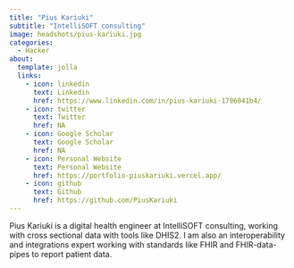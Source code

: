 ```yaml
---
title: "Pius Kariuki"
subtitle: "IntelliSOFT consulting"
image: headshots/pius-kariuki.jpg
categories:
  - Hacker
about:
  template: jolla
  links:
    - icon: linkedin
      text: Linkedin
      href: https://www.linkedin.com/in/pius-kariuki-1796041b4/
    - icon: twitter
      text: Twitter
      href: NA
    - icon: Google Scholar
      text: Google Scholar
      href: NA
    - icon: Personal Website
      text: Personal Website
      href: https://portfolio-piuskariuki.vercel.app/
    - icon: github
      text: Github
      href: https://github.com/PiusKariuki
---
```


Pius Kariuki is a digital health engineer at IntelliSOFT consulting, working with cross sectional data with tools like DHIS2. I am also an interoperability and integrations expert working with standards like FHIR and FHIR-data-pipes to report patient data.
